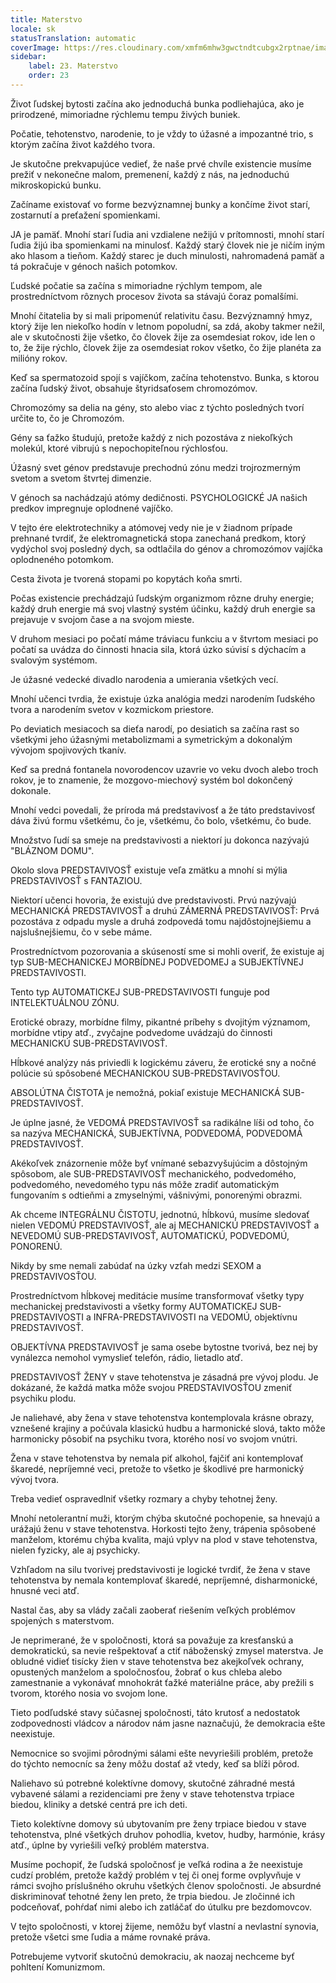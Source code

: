 ```yaml
---
title: Materstvo
locale: sk
statusTranslation: automatic
coverImage: https://res.cloudinary.com/xmfm6mhw3gwctndtcubgx2rptnae/image/upload/v1740337243/small_cover_educacion_fundamental_a051170f1c.webp
sidebar:
    label: 23. Materstvo
    order: 23
---
```

Život ľudskej bytosti začína ako jednoduchá bunka podliehajúca, ako je prirodzené, mimoriadne rýchlemu tempu živých buniek.

Počatie, tehotenstvo, narodenie, to je vždy to úžasné a impozantné trio, s ktorým začína život každého tvora.

Je skutočne prekvapujúce vedieť, že naše prvé chvíle existencie musíme prežiť v nekonečne malom, premenení, každý z nás, na jednoduchú mikroskopickú bunku.

Začíname existovať vo forme bezvýznamnej bunky a končíme život starí, zostarnutí a preťažení spomienkami.

JA je pamäť. Mnohí starí ľudia ani vzdialene nežijú v prítomnosti, mnohí starí ľudia žijú iba spomienkami na minulosť. Každý starý človek nie je ničím iným ako hlasom a tieňom. Každý starec je duch minulosti, nahromadená pamäť a tá pokračuje v génoch našich potomkov.

Ľudské počatie sa začína s mimoriadne rýchlym tempom, ale prostredníctvom rôznych procesov života sa stávajú čoraz pomalšími.

Mnohí čitatelia by si mali pripomenúť relativitu času. Bezvýznamný hmyz, ktorý žije len niekoľko hodín v letnom popoludní, sa zdá, akoby takmer nežil, ale v skutočnosti žije všetko, čo človek žije za osemdesiat rokov, ide len o to, že žije rýchlo, človek žije za osemdesiat rokov všetko, čo žije planéta za milióny rokov.

Keď sa spermatozoid spojí s vajíčkom, začína tehotenstvo. Bunka, s ktorou začína ľudský život, obsahuje štyridsaťosem chromozómov.

Chromozómy sa delia na gény, sto alebo viac z týchto posledných tvorí určite to, čo je Chromozóm.

Gény sa ťažko študujú, pretože každý z nich pozostáva z niekoľkých molekúl, ktoré vibrujú s nepochopiteľnou rýchlosťou.

Úžasný svet génov predstavuje prechodnú zónu medzi trojrozmerným svetom a svetom štvrtej dimenzie.

V génoch sa nachádzajú atómy dedičnosti. PSYCHOLOGICKÉ JA našich predkov impregnuje oplodnené vajíčko.

V tejto ére elektrotechniky a atómovej vedy nie je v žiadnom prípade prehnané tvrdiť, že elektromagnetická stopa zanechaná predkom, ktorý vydýchol svoj posledný dych, sa odtlačila do génov a chromozómov vajíčka oplodneného potomkom.

Cesta života je tvorená stopami po kopytách koňa smrti.

Počas existencie prechádzajú ľudským organizmom rôzne druhy energie; každý druh energie má svoj vlastný systém účinku, každý druh energie sa prejavuje v svojom čase a na svojom mieste.

V druhom mesiaci po počatí máme tráviacu funkciu a v štvrtom mesiaci po počatí sa uvádza do činnosti hnacia sila, ktorá úzko súvisí s dýchacím a svalovým systémom.

Je úžasné vedecké divadlo narodenia a umierania všetkých vecí.

Mnohí učenci tvrdia, že existuje úzka analógia medzi narodením ľudského tvora a narodením svetov v kozmickom priestore.

Po deviatich mesiacoch sa dieťa narodí, po desiatich sa začína rast so všetkými jeho úžasnými metabolizmami a symetrickým a dokonalým vývojom spojivových tkanív.

Keď sa predná fontanela novorodencov uzavrie vo veku dvoch alebo troch rokov, je to znamenie, že mozgovo-miechový systém bol dokončený dokonale.

Mnohí vedci povedali, že príroda má predstavivosť a že táto predstavivosť dáva živú formu všetkému, čo je, všetkému, čo bolo, všetkému, čo bude.

Množstvo ľudí sa smeje na predstavivosti a niektorí ju dokonca nazývajú "BLÁZNOM DOMU".

Okolo slova PREDSTAVIVOSŤ existuje veľa zmätku a mnohí si mýlia PREDSTAVIVOSŤ s FANTAZIOU.

Niektorí učenci hovoria, že existujú dve predstavivosti. Prvú nazývajú MECHANICKÁ PREDSTAVIVOSŤ a druhú ZÁMERNÁ PREDSTAVIVOSŤ: Prvá pozostáva z odpadu mysle a druhá zodpovedá tomu najdôstojnejšiemu a najslušnejšiemu, čo v sebe máme.

Prostredníctvom pozorovania a skúseností sme si mohli overiť, že existuje aj typ SUB-MECHANICKEJ MORBÍDNEJ PODVEDOMEJ a SUBJEKTÍVNEJ PREDSTAVIVOSTI.

Tento typ AUTOMATICKEJ SUB-PREDSTAVIVOSTI funguje pod INTELEKTUÁLNOU ZÓNU.

Erotické obrazy, morbídne filmy, pikantné príbehy s dvojitým významom, morbídne vtipy atď., zvyčajne podvedome uvádzajú do činnosti MECHANICKÚ SUB-PREDSTAVIVOSŤ.

Hĺbkové analýzy nás priviedli k logickému záveru, že erotické sny a nočné polúcie sú spôsobené MECHANICKOU SUB-PREDSTAVIVOSŤOU.

ABSOLÚTNA ČISTOTA je nemožná, pokiaľ existuje MECHANICKÁ SUB-PREDSTAVIVOSŤ.

Je úplne jasné, že VEDOMÁ PREDSTAVIVOSŤ sa radikálne líši od toho, čo sa nazýva MECHANICKÁ, SUBJEKTÍVNA, PODVEDOMÁ, PODVEDOMÁ PREDSTAVIVOSŤ.

Akékoľvek znázornenie môže byť vnímané sebazvyšujúcim a dôstojným spôsobom, ale SUB-PREDSTAVIVOSŤ mechanického, podvedomého, podvedomého, nevedomého typu nás môže zradiť automatickým fungovaním s odtieňmi a zmyselnými, vášnivými, ponorenými obrazmi.

Ak chceme INTEGRÁLNU ČISTOTU, jednotnú, hĺbkovú, musíme sledovať nielen VEDOMÚ PREDSTAVIVOSŤ, ale aj MECHANICKÚ PREDSTAVIVOSŤ a NEVEDOMÚ SUB-PREDSTAVIVOSŤ, AUTOMATICKÚ, PODVEDOMÚ, PONORENÚ.

Nikdy by sme nemali zabúdať na úzky vzťah medzi SEXOM a PREDSTAVIVOSŤOU.

Prostredníctvom hĺbkovej meditácie musíme transformovať všetky typy mechanickej predstavivosti a všetky formy AUTOMATICKEJ SUB-PREDSTAVIVOSTI a INFRA-PREDSTAVIVOSTI na VEDOMÚ, objektívnu PREDSTAVIVOSŤ.

OBJEKTÍVNA PREDSTAVIVOSŤ je sama osebe bytostne tvorivá, bez nej by vynálezca nemohol vymyslieť telefón, rádio, lietadlo atď.

PREDSTAVIVOSŤ ŽENY v stave tehotenstva je zásadná pre vývoj plodu. Je dokázané, že každá matka môže svojou PREDSTAVIVOSŤOU zmeniť psychiku plodu.

Je naliehavé, aby žena v stave tehotenstva kontemplovala krásne obrazy, vznešené krajiny a počúvala klasickú hudbu a harmonické slová, takto môže harmonicky pôsobiť na psychiku tvora, ktorého nosí vo svojom vnútri.

Žena v stave tehotenstva by nemala piť alkohol, fajčiť ani kontemplovať škaredé, nepríjemné veci, pretože to všetko je škodlivé pre harmonický vývoj tvora.

Treba vedieť ospravedlniť všetky rozmary a chyby tehotnej ženy.

Mnohí netolerantní muži, ktorým chýba skutočné pochopenie, sa hnevajú a urážajú ženu v stave tehotenstva. Horkosti tejto ženy, trápenia spôsobené manželom, ktorému chýba kvalita, majú vplyv na plod v stave tehotenstva, nielen fyzicky, ale aj psychicky.

Vzhľadom na silu tvorivej predstavivosti je logické tvrdiť, že žena v stave tehotenstva by nemala kontemplovať škaredé, nepríjemné, disharmonické, hnusné veci atď.

Nastal čas, aby sa vlády začali zaoberať riešením veľkých problémov spojených s materstvom.

Je neprimerané, že v spoločnosti, ktorá sa považuje za kresťanskú a demokratickú, sa nevie rešpektovať a ctiť náboženský zmysel materstva. Je obludné vidieť tisícky žien v stave tehotenstva bez akejkoľvek ochrany, opustených manželom a spoločnosťou, žobrať o kus chleba alebo zamestnanie a vykonávať mnohokrát ťažké materiálne práce, aby prežili s tvorom, ktorého nosia vo svojom lone.

Tieto podľudské stavy súčasnej spoločnosti, táto krutosť a nedostatok zodpovednosti vládcov a národov nám jasne naznačujú, že demokracia ešte neexistuje.

Nemocnice so svojimi pôrodnými sálami ešte nevyriešili problém, pretože do týchto nemocníc sa ženy môžu dostať až vtedy, keď sa blíži pôrod.

Naliehavo sú potrebné kolektívne domovy, skutočné záhradné mestá vybavené sálami a rezidenciami pre ženy v stave tehotenstva trpiace biedou, kliniky a detské centrá pre ich deti.

Tieto kolektívne domovy sú ubytovaním pre ženy trpiace biedou v stave tehotenstva, plné všetkých druhov pohodlia, kvetov, hudby, harmónie, krásy atď., úplne by vyriešili veľký problém materstva.

Musíme pochopiť, že ľudská spoločnosť je veľká rodina a že neexistuje cudzí problém, pretože každý problém v tej či onej forme ovplyvňuje v rámci svojho príslušného okruhu všetkých členov spoločnosti. Je absurdné diskriminovať tehotné ženy len preto, že trpia biedou. Je zločinné ich podceňovať, pohŕdať nimi alebo ich zatláčať do útulku pre bezdomovcov.

V tejto spoločnosti, v ktorej žijeme, nemôžu byť vlastní a nevlastní synovia, pretože všetci sme ľudia a máme rovnaké práva.

Potrebujeme vytvoriť skutočnú demokraciu, ak naozaj nechceme byť pohltení Komunizmom.

